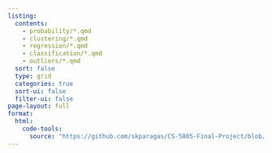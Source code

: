 ```yaml
---
listing:
  contents:
    - probability/*.qmd
    - clustering/*.qmd
    - regression/*.qmd
    - classification/*.qmd
    - outliers/*.qmd
  sort: false
  type: grid
  categories: true
  sort-ui: false
  filter-ui: false
page-layout: full
format: 
  html: 
    code-tools: 
      source: "https://github.com/skparagas/CS-5805-Final-Project/blob/master/blog/blog.qmd"
---
```

